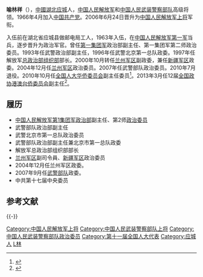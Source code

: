 {{中国人民解放军将领
| name = 喻林祥
| image name = 
| width = 
| job = [[中国人民武装警察部队|中国人民武装警察部队]]第八任[[政治委员|政治委员]]
| job2 = 
| period = 2007年9月 - 2010年7月
| birthname = 
| other_names = 
| foreign_names =
| english_names =
| Sex = 男
| date of birth = 1945年1月
| place of birth = {{ROC-1928|湖北省}}[[应城县|应城县]]
| date of death =  
| place of death = 
| nationality = {{PRC}}
| residence = {{PRC}}[[北京市|北京市]]
| languages = 
| height = 
| weight = 
| party = {{CPC}}
| rank = [[武警上将|武警上将]]
| spouse = 
| relatives = 
| educate = 
| past = 
| work =
| award = 
| rankrecord = 
* 1988年9月被授予[[大校|大校]]军衔
* 1993年4月改为[[武警大校|武警大校]]警衔
* 1995年7月晋升[[武警少将|武警少将]]警衔
* 1997年12月改为[[少将|少将]]军衔
* 2001年7月晋升[[中将|中将]]军衔
* 2006年6月晋升[[上将|上将]]军衔
* 2007年9月改为[[武警上将|武警上将]]警衔
}}

'''喻林祥'''（{{bd|1945年|1月|||catIdx=Yu喻}}），[[中國|中國]][[湖北|湖北]][[应城|应城]]人，[[中国人民解放军|中国人民解放军]]和[[中国人民武装警察部队|中国人民武装警察部队]]高级将领。1966年4月加入[[中国共产党|中国共产党]]。2006年6月24日晋升为[[中国人民解放军上将|中国人民解放军上将]]军衔。

入伍前在湖北省应城县做邮电局工人，1963年入伍，在[[中国人民解放军第一军|中国人民解放军第一军]]当兵，逐步晋升为政治军官。曾任[[第一集团军|第一集团军]]政治部副主任、第一集团军第二师政治委员。1993年任武警政治部副主任，1996年任武警北京第一总队政委。1997年任解放军[[总政治部组织部|总政治部组织部]]部长。2000年10月转任[[兰州军区|兰州军区]]副政委，兼任[[新疆军区|新疆军区]]政委。2004年12月任[[兰州军区|兰州军区]]政治委员。2007年任武警部队政治委员。2010年7月退役。2010年10月任[[全国人大华侨委员会|全国人大华侨委员会]]副主任委员<ref>{{Cite web |url=http://www.npc.gov.cn/npc/zhibo/zzzb18/2010-10/28/content_1602108.htm |title=喻林祥被任命为全国人大华侨委副主任委员 |access-date=2014-04-18 |archive-url=https://web.archive.org/web/20101130202438/http://www.npc.gov.cn/npc/zhibo/zzzb18/2010-10/28/content_1602108.htm |archive-date=2010-11-30 |dead-url=yes }}</ref>。2013年3月任12届[[全国政协港澳台侨委员会|全国政协港澳台侨委员会]]副主任<ref>{{Cite web |url=http://news.xinhuanet.com/2013lh/2013-03/13/c_115015504_3.htm |title=中国人民政治协商会议第十二届全国委员会各专门委员会主任、副主任名单 |accessdate=2014-04-18 |archive-date=2013-05-21 |archive-url=https://web.archive.org/web/20130521075607/http://news.xinhuanet.com/2013lh/2013-03/13/c_115015504_3.htm |dead-url=no }}</ref>。

== 履历 ==
* [[中国人民解放军第1集团军|中国人民解放军第1集团军]][[政治部|政治部]]副主任、第2师[[政治委员|政治委员]]
* 武警部队政治部副主任
* 武警北京市第一总队政治委员
* 武警部队政治部副主任兼北京市第一总队政委
* 解放军总政治部组织部部长
* [[兰州军区|兰州军区]]副司令員、[[新疆军区|新疆军区]]政治委员
* 2004年12月任兰州军区政委。
* 2007年9月任[[武警部队|武警部队]]政委。
* 中共第十七届中央委员

== 参考文献 ==
{{Reflist}}

{{-}}
{{start box}}
{{s-mil|pap}}
{{s-before|[[隋明太|隋明太]]}}
{{s-title|[[中国人民武装警察部队|中国人民武装警察部队]][[政治委员|政治委员]]|2007年9月－2010年7月}}  
{{s-after|[[许耀元|许耀元]]}}
{{s-mil|pla-army}}
{{s-before|[[刘永治|刘永治]]}}
{{s-title|[[中国人民解放军兰州军区|中国人民解放军兰州军区]][[政治委员|政治委员]]|2004年12月－2007年9月}}  
{{s-after|[[李长才|李长才]]}}
{{s-before|[[周永顺|周永顺]]}}
{{s-title|[[中国人民解放军兰州军区|中国人民解放军兰州军区]]副政治委员<br />兼[[新疆军区|新疆军区]][[政治委员|政治委员]]|2000年10月－2004年12月}}  
{{s-after|[[田修思|田修思]]}}
{{end box}}
{{中国人民武装警察部队政治委员}}
{{中国人民解放军上将/2006}}
{{中国人民武装警察部队上将}}

{{DEFAULTSORT:Yu喻}}
[[Category:中国人民解放军上将|Category:中国人民解放军上将]]
[[Category:中国人民武装警察部队上将|Category:中国人民武装警察部队上将]]
[[Category:中国人民武装警察部队政治委员|Category:中国人民武装警察部队政治委员]]
[[Category:第十一届全国人大代表|Category:第十一届全国人大代表]]
[[Category:应城人|Category:应城人]]
[[Category:喻姓|L林]]